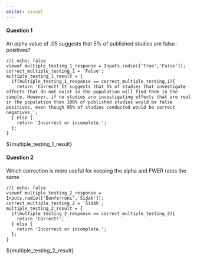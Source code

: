```yaml
---
editor: visual
---
```


#### Question 1

An alpha value of .05 suggests that 5% of published studies are false-positives?

```ojs
//| echo: false
viewof multiple_testing_1_response = Inputs.radio(['True','False']);
correct_multiple_testing_1 = 'False';
multiple_testing_1_result = {
  if(multiple_testing_1_response == correct_multiple_testing_1){
    return 'Correct! It suggests that 5% of studies that investigate effects that do not exist in the population will find them in the sample. However, if no studies are investigating effects that are real in the population then 100% of published studies would be false positives, even though 95% of studies conducted would be correct negatives.';
  } else {
    return 'Incorrect or incomplete.';
  };
}
```

\${multiple_testing_1\_result}

#### Question 2

Which correction is more useful for keeping the alpha and FWER rates the same
```ojs
//| echo: false
viewof multiple_testing_2_response = Inputs.radio(['Bonferroni','Šidák']);
correct_multiple_testing_2 = 'Šidák';
multiple_testing_2_result = {
  if(multiple_testing_2_response == correct_multiple_testing_2){
    return 'Correct!';
  } else {
    return 'Incorrect or incomplete.';
  };
}
```
${multiple_testing_2_result}